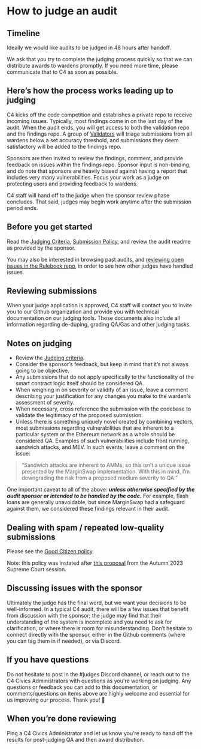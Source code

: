 # How to judge an audit

## Timeline
Ideally we would like audits to be judged in 48 hours after handoff.

We ask that you try to complete the judging process quickly so that we can distribute awards to wardens promptly. If you need more time, please communicate that to C4 as soon as possible.

## Here’s how the process works leading up to judging

C4 kicks off the code competition and establishes a private repo to receive incoming issues. Typically, most findings come in on the last day of the audit. When the audit ends, you will get access to both the validation repo and the findings repo. A group of [Validators](https://docs.code4rena.com/certified-contributors/validators.md) will triage submissions from all wardens below a set accuracy threshold, and submissions they deem satisfactory will be added to the findings repo.

Sponsors are then invited to review the findings, comment, and provide feedback on issues within the findings repo. Sponsor input is non-binding, and do note that sponsors are heavily biased against having a report that includes very many vulnerabilities. Focus your work as a judge on protecting users and providing feedback to wardens.

C4 staff will hand off to the judge when the sponsor review phase concludes. That said, judges may begin work anytime after the submission period ends.

## Before you get started

Read the [Judging Criteria](https://docs.code4rena.com/roles/wardens/judging-criteria), [Submission Policy](https://docs.code4rena.com/roles/wardens/submission-policy), and review the audit readme as provided by the sponsor.

You may also be interested in browsing past audits, and [reviewing open issues in the Rulebook repo](https://github.com/code-423n4/rulebook/issues), in order to see how other judges have handled issues.

## Reviewing submissions
When your judge application is approved, C4 staff will contact you to invite you to our Github organization and provide you with technical documentation on our judging tools.
Those documents also include all information regarding de-duping, grading QA/Gas and other judging tasks.

## Notes on judging

* Review the [Judging criteria](https://docs.code4rena.com/roles/wardens/judging-criteria).
* Consider the sponsor’s feedback, but keep in mind that it’s not always going to be objective.
* Any submissions that do not apply specifically to the functionality of the smart contract logic itself should be considered QA.
* When weighing in on severity or validity of an issue, leave a comment describing your justification for any changes you make to the warden's assessment of severity.
* When necessary, cross reference the submission with the codebase to validate the legitimacy of the proposed submission.
* Unless there is something uniquely novel created by combining vectors, most submissions regarding vulnerabilities that are inherent to a particular system or the Ethereum network as a whole should be considered QA. Examples of such vulnerabilities include front running, sandwich attacks, and MEV. In such events, leave a comment on the issue:

> “Sandwich attacks are inherent to AMMs, so this isn’t a unique issue presented by the MarginSwap implementation. With this in mind, I’m downgrading the risk from a proposed medium severity to QA.”

One important caveat to all of the above: _**unless otherwise specified by the audit sponsor or intended to be handled by the code**_**.** For example, flash loans are generally unavoidable, but since MarginSwap had a safeguard against them, we considered these findings relevant in their audit.

## Dealing with spam / repeated low-quality submissions

Please see the [Good Citizen policy](https://docs.code4rena.com/roles/wardens/submission-guidelines#good-citizenship-is-a-requirement-for-compensation).

Note: this policy was instated after [this proposal](https://docs.code4rena.com/awarding/judging-criteria/supreme-court-decisions-fall-2023#proposal-penalties-for-invalid-submissions) from the Autumn 2023 Supreme Court session.

## Discussing issues with the sponsor

Ultimately the judge has the final word, but we want your decisions to be well-informed. In a typical C4 audit, there will be a few issues that benefit from discussion with the sponsor; the judge may find that their understanding of the system is incomplete and you need to ask for clarification, or where there is room for misunderstanding. Don’t hesitate to connect directly with the sponsor, either in the Github comments (where you can tag them in if needed), or via Discord.

## If you have questions

Do not hesitate to post in the #judges Discord channel, or reach out to the C4 Civics Administrators with questions as you're working on judging. Any questions or feedback you can add to this documentation, or comments/questions on items above are highly welcome and essential for us improving our process. Thank you! 🙏

## When you’re done reviewing

Ping a C4 Civics Administrator and let us know you’re ready to hand off the results for post-judging QA and then award distribution.
